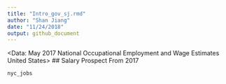 ```yaml
---
title: "Intro_gov_sj.rmd"
author: "Shan Jiang"
date: "11/24/2018"
output: github_document
---
```

<Data: May 2017 National Occupational Employment and Wage Estimates United States>
## Salary Prospect From 2017 

```r
nyc_jobs


```

